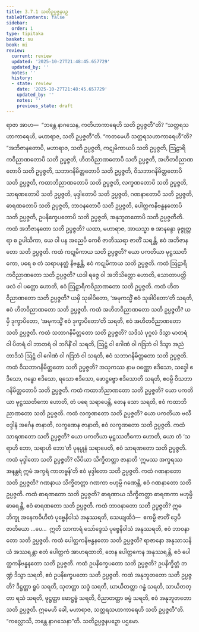 ```yaml
---
title: 3.7.1 သတိဥပ္ပဇ္ဇနပဉှ
tableOfContents: false
sidebar:
  order: 1
type: tipitaka
basket: su
book: mi
review:
  current: review
  updated: '2025-10-27T21:48:45.657729'
  updated_by: ''
  notes: ''
  history:
  - state: review
    date: '2025-10-27T21:48:45.657729'
    updated_by: ''
    notes: ''
    previous_state: draft
---
```



<ReviewStatus review={frontmatter.review} showDetails={true} />

<HypothesisAnnotation frontmatter={frontmatter} />

<DynamicBreadcrumb />

<Division number="94" book="mi" e="ch" v="28">

<Paragraph number="435" book="mi">
ရာဇာ အာဟ—  “ဘန္တေ နာဂသေန, ကတိဟာကာရေဟိ သတိ ဥပ္ပဇ္ဇတီ”တိ? “သတ္တရသဟာကာရေဟိ, မဟာရာဇ, သတိ ဥပ္ပဇ္ဇတီ”တိ. “ကတမေဟိ သတ္တရသဟာကာရေဟီ”တိ? “အဘိဇာနတောပိ, မဟာရာဇ, သတိ ဥပ္ပဇ္ဇတိ, ကဋုမိကာယပိ သတိ ဥပ္ပဇ္ဇတိ, ဩဠာရိကဝိညာဏတောပိ သတိ ဥပ္ပဇ္ဇတိ, ဟိတဝိညာဏတောပိ သတိ ဥပ္ပဇ္ဇတိ, အဟိတဝိညာဏတောပိ သတိ ဥပ္ပဇ္ဇတိ, သဘာဂနိမိတ္တတောပိ သတိ ဥပ္ပဇ္ဇတိ, ဝိသဘာဂနိမိတ္တတောပိ သတိ ဥပ္ပဇ္ဇတိ, ကထာဘိညာဏတောပိ သတိ ဥပ္ပဇ္ဇတိ, လက္ခဏတောပိ သတိ ဥပ္ပဇ္ဇတိ, သာရဏတောပိ သတိ ဥပ္ပဇ္ဇတိ, မုဒ္ဒါတောပိ သတိ ဥပ္ပဇ္ဇတိ, ဂဏနာတောပိ သတိ ဥပ္ပဇ္ဇတိ, ဓာရဏတောပိ သတိ ဥပ္ပဇ္ဇတိ, ဘာဝနတောပိ သတိ ဥပ္ပဇ္ဇတိ, ပေါတ္ထကနိဗန္ဓနတောပိ သတိ ဥပ္ပဇ္ဇတိ, ဥပနိက္ခေပတောပိ သတိ ဥပ္ပဇ္ဇတိ, အနုဘူတတောပိ သတိ ဥပ္ပဇ္ဇတီတိ.
</Paragraph>

<Paragraph number="436" book="mi">
ကထံ အဘိဇာနတော သတိ ဥပ္ပဇ္ဇတိ? ယထာ, မဟာရာဇ, အာယသ္မာ စ အာနန္ဒော ခုဇ္ဇုတ္တရာ စ ဥပါသိကာ, ယေ ဝါ ပန အညေပိ ကေစိ ဇာတိဿရာ ဇာတိံ သရန္တိ, ဧဝံ အဘိဇာနတော သတိ ဥပ္ပဇ္ဇတိ.
</Paragraph>

<Paragraph number="437" book="mi">
ကထံ ကဋုမိကာယ သတိ ဥပ္ပဇ္ဇတိ? ယော ပကတိယာ မုဋ္ဌဿတိကော, ပရေ စ တံ သရာပနတ္ထံ နိဗန္ဓန္တိ, ဧဝံ ကဋုမိကာယ သတိ ဥပ္ပဇ္ဇတိ.
</Paragraph>

<Paragraph number="438" book="mi">
ကထံ ဩဠာရိကဝိညာဏတော သတိ ဥပ္ပဇ္ဇတိ? ယဒါ ရဇ္ဇေ ဝါ အဘိသိတ္တော ဟောတိ, သောတာပတ္တိဖလံ ဝါ ပတ္တော ဟောတိ, ဧဝံ ဩဠာရိကဝိညာဏတော သတိ ဥပ္ပဇ္ဇတိ.
</Paragraph>

<Paragraph number="439" book="mi">
ကထံ ဟိတဝိညာဏတော သတိ ဥပ္ပဇ္ဇတိ? ယမှိ သုခါပိတော, ‘အမုကသ္မိံ ဧဝံ သုခါပိတော’တိ သရတိ, ဧဝံ ဟိတဝိညာဏတော သတိ ဥပ္ပဇ္ဇတိ.
</Paragraph>

<Paragraph number="440" book="mi">
ကထံ အဟိတဝိညာဏတော သတိ ဥပ္ပဇ္ဇတိ? ယမှိ ဒုက္ခာပိတော, ‘အမုကသ္မိံ ဧဝံ ဒုက္ခာပိတော’တိ သရတိ, ဧဝံ အဟိတဝိညာဏတော သတိ ဥပ္ပဇ္ဇတိ.
</Paragraph>

<Paragraph number="441" book="mi">
ကထံ သဘာဂနိမိတ္တတော သတိ ဥပ္ပဇ္ဇတိ? သဒိသံ ပုဂ္ဂလံ ဒိသွာ မာတရံ ဝါ ပိတရံ ဝါ ဘာတရံ ဝါ ဘဂိနိံ ဝါ သရတိ, ဩဋ္ဌံ ဝါ ဂေါဏံ ဝါ ဂဒြဘံ ဝါ ဒိသွာ အညံ တာဒိသံ ဩဋ္ဌံ ဝါ ဂေါဏံ ဝါ ဂဒြဘံ ဝါ သရတိ, ဧဝံ သဘာဂနိမိတ္တတော သတိ ဥပ္ပဇ္ဇတိ.
</Paragraph>

<Paragraph number="442" book="mi">
ကထံ ဝိသဘာဂနိမိတ္တတော သတိ ဥပ္ပဇ္ဇတိ? အသုကဿ နာမ ဝဏ္ဏော ဧဒိသော, သဒ္ဒေါ ဧဒိသော, ဂန္ဓော ဧဒိသော, ရသော ဧဒိသော, ဖောဋ္ဌဗ္ဗော ဧဒိသောတိ သရတိ, ဧဝမ္ပိ ဝိသဘာဂနိမိတ္တတောပိ သတိ ဥပ္ပဇ္ဇတိ.
</Paragraph>

<Paragraph number="443" book="mi">
ကထံ ကထာဘိညာဏတော သတိ ဥပ္ပဇ္ဇတိ? ယော ပကတိယာ မုဋ္ဌဿတိကော ဟောတိ, တံ ပရေ သရာပေန္တိ, တေန သော သရတိ, ဧဝံ ကထာဘိညာဏတော သတိ ဥပ္ပဇ္ဇတိ.
</Paragraph>

<Paragraph number="444" book="mi">
ကထံ လက္ခဏတော သတိ ဥပ္ပဇ္ဇတိ? ယော ပကတိယာ ဗလီဗဒ္ဒါနံ အင်္ဂေန ဇာနာတိ, လက္ခဏေန ဇာနာတိ, ဧဝံ လက္ခဏတော သတိ ဥပ္ပဇ္ဇတိ.
</Paragraph>

<Paragraph number="445" book="mi">
ကထံ သာရဏတော သတိ ဥပ္ပဇ္ဇတိ? ယော ပကတိယာ မုဋ္ဌဿတိကော ဟောတိ, ယော တံ ‘သရာဟိ ဘော, သရာဟိ ဘော’တိ ပုနပ္ပုနံ သရာပေတိ, ဧဝံ သာရဏတော သတိ ဥပ္ပဇ္ဇတိ.
</Paragraph>

<Paragraph number="446" book="mi">
ကထံ မုဒ္ဒါတော သတိ ဥပ္ပဇ္ဇတိ? လိပိယာ သိက္ခိတတ္တာ ဇာနာတိ ‘ဣမဿ အက္ခရဿ အနန္တရံ ဣမံ အက္ခရံ ကာတဗ္ဗန်’တိ ဧဝံ မုဒ္ဒါတော သတိ ဥပ္ပဇ္ဇတိ.
</Paragraph>

<Paragraph number="447" book="mi">
ကထံ ဂဏနာတော သတိ ဥပ္ပဇ္ဇတိ? ဂဏနာယ သိက္ခိတတ္တာ ဂဏကာ ဗဟုမ္ပိ ဂဏေန္တိ, ဧဝံ ဂဏနာတော သတိ ဥပ္ပဇ္ဇတိ.
</Paragraph>

<Paragraph number="448" book="mi">
ကထံ ဓာရဏတော သတိ ဥပ္ပဇ္ဇတိ? ဓာရဏာယ သိက္ခိတတ္တာ ဓာရဏကာ ဗဟုမ္ပိ ဓာရေန္တိ, ဧဝံ ဓာရဏတော သတိ ဥပ္ပဇ္ဇတိ.
</Paragraph>

<Paragraph number="449" book="mi">
ကထံ ဘာဝနာတော သတိ ဥပ္ပဇ္ဇတိ? ဣဓ ဘိက္ခု အနေကဝိဟိတံ ပုဗ္ဗေနိဝါသံ အနုဿရတိ, သေယျထိဒံ—  ဧကမ္ပိ ဇာတိံ ဒွေပိ ဇာတိယော …ပေ…  ဣတိ သာကာရံ သော်ဒ္ဒေသံ ပုဗ္ဗေနိဝါသံ အနုဿရတိ, ဧဝံ ဘာဝနာတော သတိ ဥပ္ပဇ္ဇတိ.
</Paragraph>

<Paragraph number="450" book="mi">
ကထံ ပေါတ္ထကနိဗန္ဓနတော သတိ ဥပ္ပဇ္ဇတိ? ရာဇာနော အနုသာသနိယံ အဿရန္တာ ဧတံ ပေါတ္ထကံ အာဟရထာတိ, တေန ပေါတ္ထကေန အနုဿရန္တိ, ဧဝံ ပေါတ္ထကနိဗန္ဓနတော သတိ ဥပ္ပဇ္ဇတိ.
</Paragraph>

<Paragraph number="451" book="mi">
ကထံ ဥပနိက္ခေပတော သတိ ဥပ္ပဇ္ဇတိ? ဥပနိက္ခိတ္တံ ဘဏ္ဍံ ဒိသွာ သရတိ, ဧဝံ ဥပနိက္ခေပတော သတိ ဥပ္ပဇ္ဇတိ.
</Paragraph>

<Paragraph number="452" book="mi">
ကထံ အနုဘူတတော သတိ ဥပ္ပဇ္ဇတိ? ဒိဋ္ဌတ္တာ ရူပံ သရတိ, သုတတ္တာ သဒ္ဒံ သရတိ, ဃာယိတတ္တာ ဂန္ဓံ သရတိ, သာယိတတ္တာ ရသံ သရတိ, ဖုဋ္ဌတ္တာ ဖောဋ္ဌဗ္ဗံ သရတိ, ဝိညာတတ္တာ ဓမ္မံ သရတိ, ဧဝံ အနုဘူတတော သတိ ဥပ္ပဇ္ဇတိ. ဣမေဟိ ခေါ, မဟာရာဇ, သတ္တရသဟာကာရေဟိ သတိ ဥပ္ပဇ္ဇတီ”တိ.
</Paragraph>

<Paragraph number="453" book="mi">
“ကလ္လောသိ, ဘန္တေ နာဂသေနာ”တိ.

</Paragraph>
</Division>

<Paragraph number="454" type="center" book="mi">
သတိဥပ္ပဇ္ဇနပဉှော ပဌမော.
</Paragraph>